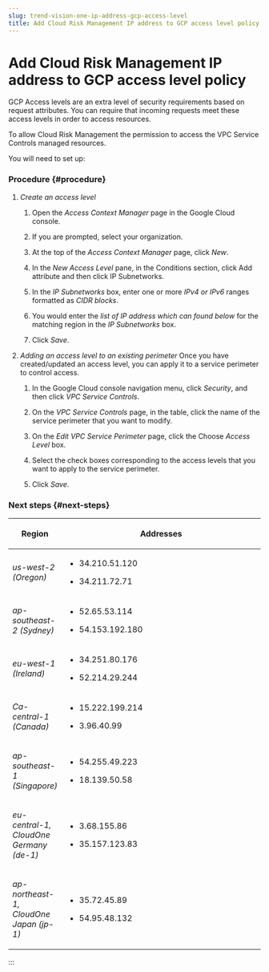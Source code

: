 ```yaml
---
slug: trend-vision-one-ip-address-gcp-access-level
title: Add Cloud Risk Management IP address to GCP access level policy
---
```

# Add Cloud Risk Management IP address to GCP access level policy

GCP Access levels are an extra level of security requirements based on request attributes. You can require that incoming requests meet these access levels in order to access resources.

To allow Cloud Risk Management the permission to access the VPC Service Controls managed resources.

You will need to set up:

### Procedure {#procedure}

1.  *Create an access level*

    1.  Open the *Access Context Manager* page in the Google Cloud console.

    2.  If you are prompted, select your organization.

    3.  At the top of the *Access Context Manager* page, click *New*.

    4.  In the *New Access Level* pane, in the Conditions section, click Add attribute and then click IP Subnetworks.

    5.  In the *IP Subnetworks* box, enter one or more *IPv4 or IPv6* ranges formatted as *CIDR blocks*.

    6.  You would enter the *list of IP address which can found below* for the matching region in the *IP Subnetworks* box.

    7.  Click *Save*.

2.  *Adding an access level to an existing perimeter* Once you have created/updated an access level, you can apply it to a service perimeter to control access.

    1.  In the Google Cloud console navigation menu, click *Security*, and then click *VPC Service Controls*.

    2.  On the *VPC Service Controls* page, in the table, click the name of the service perimeter that you want to modify.

    3.  On the *Edit VPC Service Perimeter* page, click the Choose *Access Level* box.

    4.  Select the check boxes corresponding to the access levels that you want to apply to the service perimeter.

    5.  Click *Save*.

### Next steps {#next-steps}

<table>
<colgroup>
<col style="width: 17%" />
<col style="width: 83%" />
</colgroup>
<thead>
<tr>
<th><p>Region</p></th>
<th><p>Addresses</p></th>
</tr>
</thead>
<tbody>
<tr>
<td><p><em>us-west-2 (Oregon)</em></p></td>
<td><ul>
<li><p>34.210.51.120</p></li>
<li><p>34.211.72.71</p></li>
</ul></td>
</tr>
<tr>
<td><p><em>ap-southeast-2 (Sydney)</em></p></td>
<td><ul>
<li><p>52.65.53.114</p></li>
<li><p>54.153.192.180</p></li>
</ul></td>
</tr>
<tr>
<td><p><em>eu-west-1 (Ireland)</em></p></td>
<td><ul>
<li><p>34.251.80.176</p></li>
<li><p>52.214.29.244</p></li>
</ul></td>
</tr>
<tr>
<td><p><em>Ca-central-1 (Canada)</em></p></td>
<td><ul>
<li><p>15.222.199.214</p></li>
<li><p>3.96.40.99</p></li>
</ul></td>
</tr>
<tr>
<td><p><em>ap-southeast-1 (Singapore)</em></p></td>
<td><ul>
<li><p>54.255.49.223</p></li>
<li><p>18.139.50.58</p></li>
</ul></td>
</tr>
<tr>
<td><p><em>eu-central-1, CloudOne Germany (de-1)</em></p></td>
<td><ul>
<li><p>3.68.155.86</p></li>
<li><p>35.157.123.83</p></li>
</ul></td>
</tr>
<tr>
<td><p><em>ap-northeast-1, CloudOne Japan (jp-1)</em></p></td>
<td><ul>
<li><p>35.72.45.89</p></li>
<li><p>54.95.48.132</p></li>
</ul></td>
</tr>
</tbody>
</table>
:::
